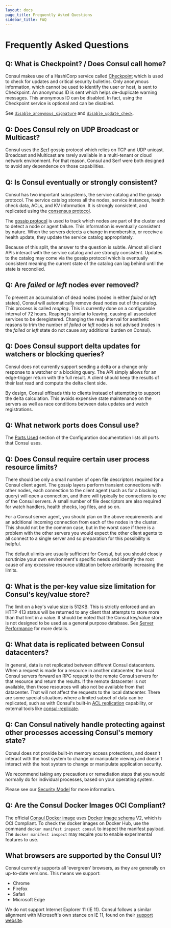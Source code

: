 ```yaml
---
layout: docs
page_title: Frequently Asked Questions
sidebar_title: FAQ
---
```


# Frequently Asked Questions

## Q: What is Checkpoint? / Does Consul call home?

Consul makes use of a HashiCorp service called [Checkpoint](http://checkpoint.hashicorp.com)
which is used to check for updates and critical security bulletins.
Only anonymous information, which cannot be used to identify the user or host,
is sent to Checkpoint. An anonymous ID is sent which helps de-duplicate warning
messages.
This anonymous ID can be disabled. In fact, using the Checkpoint service is
optional and can be disabled.

See [`disable_anonymous_signature`](/docs/agent/options#disable_anonymous_signature)
and [`disable_update_check`](/docs/agent/options#disable_update_check).

## Q: Does Consul rely on UDP Broadcast or Multicast?

Consul uses the [Serf](https://www.serf.io) gossip protocol which relies on
TCP and UDP unicast. Broadcast and Multicast are rarely available in a
multi-tenant or cloud network environment. For that reason, Consul and Serf
were both designed to avoid any dependence on those capabilities.

## Q: Is Consul eventually or strongly consistent?

Consul has two important subsystems, the service catalog and the gossip
protocol.
The service catalog stores all the nodes, service instances, health check data,
ACLs, and KV information. It is strongly consistent, and replicated
using the [consensus protocol](/docs/internals/consensus).

The [gossip protocol](/docs/internals/gossip) is used to track which
nodes are part of the cluster and to detect a node or agent failure. This
information is eventually consistent by nature. When the servers detects a
change in membership, or receive a health update, they update the service
catalog appropriately.

Because of this split, the answer to the question is subtle. Almost all client
APIs interact with the service catalog and are strongly consistent. Updates to
the catalog may come via the gossip protocol which is eventually consistent
meaning the current state of the catalog can lag behind until the state is
reconciled.

## Q: Are _failed_ or _left_ nodes ever removed?

To prevent an accumulation of dead nodes (nodes in either _failed_ or _left_
states), Consul will automatically remove dead nodes out of the catalog. This
process is called _reaping_. This is currently done on a configurable
interval of 72 hours. Reaping is similar to leaving, causing all associated
services to be deregistered. Changing the reap interval for aesthetic
reasons to trim the number of _failed_ or _left_ nodes is not advised (nodes
in the _failed_ or _left_ state do not cause any additional burden on
Consul).

## Q: Does Consul support delta updates for watchers or blocking queries?

Consul does not currently support sending a delta or a change only response
to a watcher or a blocking query. The API simply allows for an edge-trigger
return with the full result. A client should keep the results of their last
read and compute the delta client side.

By design, Consul offloads this to clients instead of attempting to support
the delta calculation. This avoids expensive state maintenance on the servers
as well as race conditions between data updates and watch registrations.

## Q: What network ports does Consul use?

The [Ports Used](/docs/agent/options#ports) section of the Configuration
documentation lists all ports that Consul uses.

## Q: Does Consul require certain user process resource limits?

There should be only a small number of open file descriptors required for a
Consul client agent. The gossip layers perform transient connections with
other nodes, each connection to the client agent (such as for a blocking
query) will open a connection, and there will typically be connections to one
of the Consul servers. A small number of file descriptors are also required
for watch handlers, health checks, log files, and so on.

For a Consul server agent, you should plan on the above requirements and
an additional incoming connection from each of the nodes in the cluster. This
should not be the common case, but in the worst case if there is a problem
with the other servers you would expect the other client agents to all
connect to a single server and so preparation for this possibility is helpful.

The default ulimits are usually sufficient for Consul, but you should closely
scrutinize your own environment's specific needs and identify the root cause
of any excessive resource utilization before arbitrarily increasing the limits.

## Q: What is the per-key value size limitation for Consul's key/value store?

The limit on a key's value size is 512KB. This is strictly enforced and an
HTTP 413 status will be returned to any client that attempts to store more
than that limit in a value. It should be noted that the Consul key/value store
is not designed to be used as a general purpose database. See
[Server Performance](/docs/install/performance) for more details.

## Q: What data is replicated between Consul datacenters?

In general, data is not replicated between different Consul datacenters. When a
request is made for a resource in another datacenter, the local Consul servers
forward an RPC request to the remote Consul servers for that resource and
return the results.
If the remote datacenter is not available, then those resources will also not be
available from that datacenter. That will not affect the requests to the local
datacenter. There are some special situations where a limited subset of data
can be replicated, such as with Consul's built-in
[ACL replication](https://learn.hashicorp.com/tutorials/consul/access-control-replication-multiple-datacenters)
capability, or external tools like
[consul-replicate](https://github.com/hashicorp/consul-replicate).

## Q: Can Consul natively handle protecting against other processes accessing Consul's memory state?

Consul does not provide built-in memory access protections, and doesn't
interact with the host system to change or manipulate
viewing and doesn't interact with the host system to change or manipulate
application security.

We recommend taking any precautions or remediation steps that you would
normally do for individual processes, based on your operating system.

Please see our
[Security Model](/docs/internals/security) for more information.

## Q: Are the Consul Docker Images OCI Compliant?

The official [Consul Docker image](https://hub.docker.com/_/consul/) uses
[Docker image schema](https://docs.docker.com/registry/spec/manifest-v2-2/) V2,
which is OCI Compliant. To check the docker images on Docker Hub, use the
command `docker manifest inspect consul` to inspect the manifest payload. The
`docker manifest inspect` may require you to enable experimental features to
use.

## What browsers are supported by the Consul UI?

Consul currently supports all 'evergreen' browsers, as they are generally on
up-to-date versions. This means we support:

- Chrome
- Firefox
- Safari
- Microsoft Edge

We do not support Internet Explorer 11 (IE 11). Consul follows a similar
alignment with Microsoft's own stance on IE 11, found on their
[support website](https://support.microsoft.com/en-us/help/17454/lifecycle-faq-internet-explorer-and-edge).
